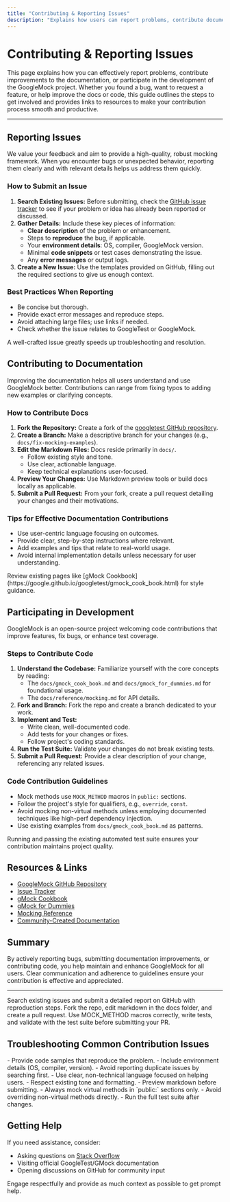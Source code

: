 ```yaml
---
title: "Contributing & Reporting Issues"
description: "Explains how users can report problems, contribute documentation improvements, or participate in project development. Outlines the issue submission process, code contribution guidelines, and links to relevant resources."
---
```


# Contributing & Reporting Issues

This page explains how you can effectively report problems, contribute improvements to the documentation, or participate in the development of the GoogleMock project. Whether you found a bug, want to request a feature, or help improve the docs or code, this guide outlines the steps to get involved and provides links to resources to make your contribution process smooth and productive.

---

## Reporting Issues

We value your feedback and aim to provide a high-quality, robust mocking framework. When you encounter bugs or unexpected behavior, reporting them clearly and with relevant details helps us address them quickly.

### How to Submit an Issue

1. **Search Existing Issues:** Before submitting, check the [GitHub issue tracker](https://github.com/google/googletest/issues) to see if your problem or idea has already been reported or discussed.
2. **Gather Details:** Include these key pieces of information:
   - **Clear description** of the problem or enhancement.
   - Steps to **reproduce** the bug, if applicable.
   - Your **environment details**: OS, compiler, GoogleMock version.
   - Minimal **code snippets** or test cases demonstrating the issue.
   - Any **error messages** or output logs.
3. **Create a New Issue:** Use the templates provided on GitHub, filling out the required sections to give us enough context.

### Best Practices When Reporting

- Be concise but thorough.
- Provide exact error messages and reproduce steps.
- Avoid attaching large files; use links if needed.
- Check whether the issue relates to GoogleTest or GoogleMock.

<Tip>
A well-crafted issue greatly speeds up troubleshooting and resolution.
</Tip>

## Contributing to Documentation

Improving the documentation helps all users understand and use GoogleMock better. Contributions can range from fixing typos to adding new examples or clarifying concepts.

### How to Contribute Docs

1. **Fork the Repository:** Create a fork of the [googletest GitHub repository](https://github.com/google/googletest).
2. **Create a Branch:** Make a descriptive branch for your changes (e.g., `docs/fix-mocking-examples`).
3. **Edit the Markdown Files:** Docs reside primarily in `docs/`.
   - Follow existing style and tone.
   - Use clear, actionable language.
   - Keep technical explanations user-focused.
4. **Preview Your Changes:** Use Markdown preview tools or build docs locally as applicable.
5. **Submit a Pull Request:** From your fork, create a pull request detailing your changes and their motivations.

### Tips for Effective Documentation Contributions

- Use user-centric language focusing on outcomes.
- Provide clear, step-by-step instructions where relevant.
- Add examples and tips that relate to real-world usage.
- Avoid internal implementation details unless necessary for user understanding.

<Note>
Review existing pages like [gMock Cookbook](https://google.github.io/googletest/gmock_cook_book.html) for style guidance.
</Note>

## Participating in Development

GoogleMock is an open-source project welcoming code contributions that improve features, fix bugs, or enhance test coverage.

### Steps to Contribute Code

1. **Understand the Codebase:** Familiarize yourself with the core concepts by reading:
   - The `docs/gmock_cook_book.md` and `docs/gmock_for_dummies.md` for foundational usage.
   - The `docs/reference/mocking.md` for API details.
2. **Fork and Branch:** Fork the repo and create a branch dedicated to your work.
3. **Implement and Test:**
   - Write clean, well-documented code.
   - Add tests for your changes or fixes.
   - Follow project's coding standards.
4. **Run the Test Suite:** Validate your changes do not break existing tests.
5. **Submit a Pull Request:** Provide a clear description of your change, referencing any related issues.

### Code Contribution Guidelines

- Mock methods use `MOCK_METHOD` macros in `public:` sections.
- Follow the project's style for qualifiers, e.g., `override`, `const`.
- Avoid mocking non-virtual methods unless employing documented techniques like high-perf dependency injection.
- Use existing examples from `docs/gmock_cook_book.md` as patterns.

<Tip>
Running and passing the existing automated test suite ensures your contribution maintains project quality.
</Tip>

## Resources & Links

- [GoogleMock GitHub Repository](https://github.com/google/googletest) 
- [Issue Tracker](https://github.com/google/googletest/issues)
- [gMock Cookbook](https://google.github.io/googletest/gmock_cook_book.html)
- [gMock for Dummies](https://google.github.io/googletest/gmock_for_dummies.html)
- [Mocking Reference](https://google.github.io/googletest/reference/mocking.html)
- [Community-Created Documentation](https://github.com/google/googletest/blob/main/docs/community_created_documentation.md)

## Summary

By actively reporting bugs, submitting documentation improvements, or contributing code, you help maintain and enhance GoogleMock for all users. Clear communication and adherence to guidelines ensure your contribution is effective and appreciated.

---

<Steps>
<Step title="Report an Issue">
Search existing issues and submit a detailed report on GitHub with reproduction steps.
</Step>
<Step title="Contribute Documentation">
Fork the repo, edit markdown in the docs folder, and create a pull request.
</Step>
<Step title="Develop & Test Code">
Use MOCK_METHOD macros correctly, write tests, and validate with the test suite before submitting your PR.
</Step>
</Steps>

## Troubleshooting Common Contribution Issues

<AccordionGroup title="Common Pitfalls and Remedies">
<Accordion title="Issue Reporting Best Practices">
- Provide code samples that reproduce the problem.
- Include environment details (OS, compiler, version).
- Avoid reporting duplicate issues by searching first.
</Accordion>
<Accordion title="Documentation Contribution Tips">
- Use clear, non-technical language focused on helping users.
- Respect existing tone and formatting.
- Preview markdown before submitting.
</Accordion>
<Accordion title="Code Contribution Gotchas">
- Always mock virtual methods in `public:` sections only.
- Avoid overriding non-virtual methods directly.
- Run the full test suite after changes.
</Accordion>
</AccordionGroup>

## Getting Help

If you need assistance, consider:

- Asking questions on [Stack Overflow](https://stackoverflow.com/questions/tagged/google-mock)
- Visiting official GoogleTest/GMock documentation
- Opening discussions on GitHub for community input

<Tip>
Engage respectfully and provide as much context as possible to get prompt help.
</Tip>
